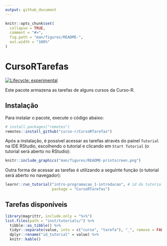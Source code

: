 ```yaml
---
output: github_document
---
```


<!-- README.md is generated from README.Rmd. Please edit that file -->

```r
knitr::opts_chunk$set(
  collapse = TRUE,
  comment = "#>",
  fig.path = "man/figures/README-",
  out.width = "100%"
)
```

# CursoRTarefas

<!-- badges: start -->
[![Lifecycle: experimental](https://img.shields.io/badge/lifecycle-experimental-orange.svg)](https://lifecycle.r-lib.org/articles/stages.html#experimental)
<!-- badges: end -->

Este pacote armazena as tarefas de alguns cursos da Curso-R.

## Instalação

Para instalar o pacote, execute o código abaixo:

``` r
# install.packages("remotes")
remotes::install_github("curso-r/CursoRTarefas")
```

Após a instalação, é possível acessar as tarefas através do painel `Tutorial` na IDE RStudio, escolhendo o tutorial e clicando em `Start Tutorial` (o tutorial será aberto no RStudio):

```r
knitr::include_graphics("man/figures/README-printscreen.png")
```

Outra forma de acessar as tarefas é utilizando a seguinte função (o tutorial será aberto no navegador):

```r
learnr::run_tutorial("intro-programacao_1-introducao", # id do tutorial
                     package = "CursoRTarefas")
```



## Tarefas disponíveis

```r
library(magrittr, include.only = "%>%")
list.files(path = "inst/tutorials/") %>% 
  tibble::as_tibble() %>% 
  tidyr::separate(value, into = c("curso", "tarefa"), "_", remove = FALSE) %>% 
  dplyr::rename("id_tutorial" = value) %>% 
  knitr::kable()
```


